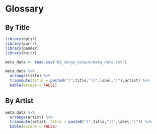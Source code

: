 
# Glossary

## By Title 

```r
library(dplyr)
library(purrr)
library(pander)
library(knitr)

meta_data <- read.csv("02_songs_output/meta_data.csv") 

meta_data %>%
  arrange(title) %>%
  transmute(title = paste0("[",title,"](",label,")"),artist) %>%
  kable(escape = FALSE)
```

## By Artist

```r
meta_data %>%
  arrange(artist) %>%
  transmute(artist, title = paste0("[",title,"](",label,")")) %>%
  kable(escape = FALSE)
```

